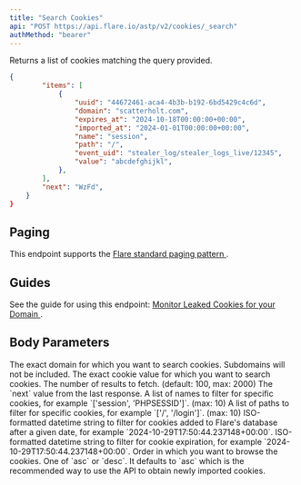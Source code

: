 ```yaml
---
title: "Search Cookies"
api: "POST https://api.flare.io/astp/v2/cookies/_search"
authMethod: "bearer"
---
```



<GatedAccessFeatureAstp />

Returns a list of cookies matching the query provided.

<ResponseExample>

```json Response Example
{
        "items": [
            {
                "uuid": "44672461-aca4-4b3b-b192-6bd5429c4c6d",
                "domain": "scatterholt.com",
                "expires_at": "2024-10-18T00:00:00+00:00",
                "imported_at": "2024-01-01T00:00:00+00:00",
                "name": "session",
                "path": "/",
                "event_uid": "stealer_log/stealer_logs_live/12345",
                "value": "abcdefghijkl",
            },
        ],
        "next": "WzFd",
    }
}
```

</ResponseExample>

## Paging

This endpoint supports the 
[Flare standard paging pattern <Icon icon="book" size={16} />](/concepts/paging).

## Guides

See the guide for using this endpoint:
[Monitor Leaked Cookies for your Domain <Icon icon="book" size={16} />](/guides/cookie-monitoring).

## Body Parameters

<ParamField body="domain" type="string">
  The exact domain for which you want to search cookies. Subdomains will not be included.
</ParamField>

<ParamField body="value" type="string">
  The exact cookie value for which you want to search cookies.
</ParamField>

<ParamField body="size" type="number">
  The number of results to fetch. (default: 100, max: 2000)
</ParamField>

<ParamField body="from" type="string">
  The `next` value from the last response.
</ParamField>

<ParamField body="names" type="string[]">
  A list of names to filter for specific cookies, for example `['session', 'PHPSESSID']`. (max: 10)
</ParamField>

<ParamField body="paths" type="string[]">
  A list of paths to filter for specific cookies, for example `['/', '/login']`. (max: 10)
</ParamField>

<ParamField body="imported_after" type="string">
  ISO-formatted datetime string to filter for cookies added to Flare's database after a given date, for example `2024-10-29T17:50:44.237148+00:00`.
</ParamField>

<ParamField body="expires_after" type="string">
  ISO-formatted datetime string to filter for cookie expiration, for example `2024-10-29T17:50:44.237148+00:00`.
</ParamField>

<ParamField query="order" type="string">
  Order in which you want to browse the cookies. One of `asc` or `desc`.
  It defaults to `asc` which is the recommended way to use the API to obtain newly imported cookies.
</ParamField>
